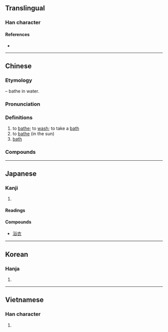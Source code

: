 {{character info/new}}
{{also|溶}}
==Translingual==

===Han character===
{{Han char|rn=85|rad=水|as=07|sn=10|four=38168|canj=ECOR|ids=⿰氵谷}}

====References====
* {{Han ref|kx=0625.090|dkj=17496|dj=1023.060|hdz=31629.030|uh=6D74|ud=28020|bh=AF44|bd=44868}}

----

==Chinese==
{{zh-forms}}

===Etymology===
{{Han etyl}}
{{Han compound|水|alt1=氵|t1=water|谷|ls=psc|c1=s|c2=p}} – bathe in water.

===Pronunciation===
{{zh-pron
|m=yù
|c=juk6
|h=pfs=
|md=
|mn=qz:ia̍k/tw,xm,zz:e̍k/qz,tw,xm,zz:io̍k
|mn_note=ia̍k/e̍k - vernacular; io̍k - literary
|w=
|mc=y
|oc=y
|cat=v,n
}}

===Definitions===
{{zh-hanzi}}

# to [[bathe]]; to [[wash]]; to take a [[bath]]
# to [[bathe]] (in the sun)
# [[bath]]

===Compounds===
{{zh-der|沐浴露|浴液|淋浴|三浴三熏|三釁三浴|公共浴場|冷水浴|冷浴|出浴|土耳其浴|坐浴|日光浴|桑那浴|森林浴|永浴愛河|沐浴|沐浴春風|沐浴焚香|沐浴鹽|泡沫浴|浴佛|浴佛節|浴堂|浴場|浴室|浴巾|浴帽|浴德|浴日|浴池|浴火重生|浴療|浴盆|浴缸|浴蘭時節|浴血|浴血奮戰|浴衣|浴袍|浴鐵|海水浴|海水浴場|浸浴|淴浴|溫泉浴|澡身浴德|蒸氣浴|空氣浴|芬蘭浴|藥浴|衛浴設備|補天浴日|避火浴血|釁浴|風浴|齋戒沐浴}}

----

==Japanese==

===Kanji===
{{ja-kanji|grade=4|rs=水07}}

# {{defn|lang=ja|sort=水07}}

====Readings====
{{ja-readings
|goon=よく
|kanon=よく
|kun=あ-びる, あ-びせる
|nanori=あみ, えき, さこ
}}

====Compounds====
* [[浴衣]]

----

==Korean==

===Hanja===
{{ko-hanja|hangeul=욕|eumhun=|rv=yok|mr=yok|y=yok}}

# {{defn|lang=ko|sort=水07}}

----

==Vietnamese==

===Han character===
{{vi-readings|rs=水07| hanviet = dục}}

# {{defn|lang=vi|sort=水07}}

{{cln|vi|Han tu}}
